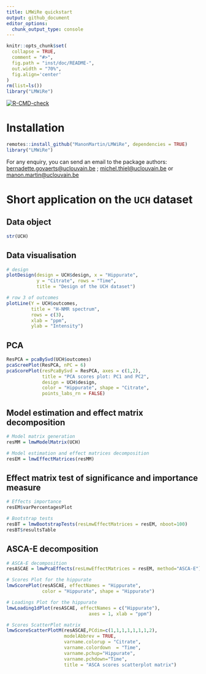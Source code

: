 ```yaml
---
title: LMWiRe quickstart
output: github_document
editor_options: 
  chunk_output_type: console
---
```


```r
knitr::opts_chunk$set(
  collapse = TRUE,
  comment = "#>",
  fig.path = "inst/doc/README-",
  out.width = "70%",
  fig.align='center'
)
rm(list=ls())
library("LMWiRe")
```  


<!-- badges: start -->
[![R-CMD-check](https://github.com/ManonMartin/LMWiRe/actions/workflows/check-standard.yaml/badge.svg)](https://github.com/ManonMartin/LMWiRe/actions/workflows/check-standard.yaml)
<!-- badges: end -->


# Installation

```r
remotes::install_github("ManonMartin/LMWiRe", dependencies = TRUE)
library("LMWiRe")
```

For any enquiry, you can send an email to the package authors: [bernadette.govaerts@uclouvain.be](mailto:bernadette.govaerts@uclouvain.be) ; [michel.thiel@uclouvain.be](mailto:michel.thiel@uclouvain.be) or [manon.martin@uclouvain.be](mailto:manon.martin@uclouvain.be)

# Short application on the `UCH` dataset

## Data object

```r
str(UCH)
```


## Data visualisation

```r
# design
plotDesign(design = UCH$design, x = "Hippurate", 
           y = "Citrate", rows = "Time",
           title = "Design of the UCH dataset")

# row 3 of outcomes
plotLine(Y = UCH$outcomes,
         title = "H-NMR spectrum",
         rows = c(3),
         xlab = "ppm",
         ylab = "Intensity")
```

## PCA

```r
ResPCA = pcaBySvd(UCH$outcomes)
pcaScreePlot(ResPCA, nPC = 6)
pcaScorePlot(resPcaBySvd = ResPCA, axes = c(1,2), 
             title = "PCA scores plot: PC1 and PC2", 
             design = UCH$design,
             color = "Hippurate", shape = "Citrate",
             points_labs_rn = FALSE)
```

## Model estimation and effect matrix decomposition

```r
# Model matrix generation
resMM = lmwModelMatrix(UCH)

# Model estimation and effect matrices decomposition
resEM = lmwEffectMatrices(resMM)
```

## Effect matrix test of significance and importance measure

```r
# Effects importance
resEM$varPercentagesPlot

# Bootstrap tests
resBT = lmwBootstrapTests(resLmwEffectMatrices = resEM, nboot=100)
resBT$resultsTable
```


## ASCA-E decomposition

```r
# ASCA-E decomposition
resASCAE = lmwPcaEffects(resLmwEffectMatrices = resEM, method="ASCA-E")

# Scores Plot for the hippurate
lmwScorePlot(resASCAE, effectNames = "Hippurate", 
             color = "Hippurate", shape = "Hippurate")

# Loadings Plot for the hippurate
lmwLoading1dPlot(resASCAE, effectNames = c("Hippurate"), 
                              axes = 1, xlab = "ppm")

# Scores ScatterPlot matrix
lmwScoreScatterPlotM(resASCAE,PCdim=c(1,1,1,1,1,1,1,2),
                     modelAbbrev = TRUE,
                     varname.colorup = "Citrate",
                     varname.colordown  = "Time",
                     varname.pchup="Hippurate",
                     varname.pchdown="Time",
                     title = "ASCA scores scatterplot matrix")
```

